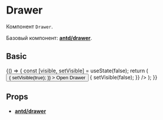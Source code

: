 
<Meta title="Components/Drawer" component={Drawer} />

# Drawer

Компонент `Drawer`.

Базовый компонент: [**antd/drawer**](https://ant.design/components/drawer/).

## Basic

<Preview>
  <Story name="Basic">
    {() => {
      const [visible, setVisible] = useState(false);
      return (
        <React.Fragment>
          <Button
            onClick={() => {
              setVisible(true);
            }}
          >
            Open Drawer
          </Button>
          <Drawer
            title="My title"
            visible={visible}
            onClose={() => {
              setVisible(false);
            }}
          />
        </React.Fragment>
      );
    }}
  </Story>
</Preview>

## Props

- [**antd/drawer**](https://ant.design/components/drawer/#API)

<Props of={Drawer} />
